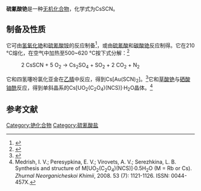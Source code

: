 {{Chembox
| Name = 
| NameEn = 
|CustomizedImage=[[File:Thiocyanat-Ion.svg|File:Thiocyanat-Ion.svg]][[File:Cs+.svg|File:Cs+.svg]]
| IUPACName = 
| IUPACNameZh = 
| OtherNames = 硫氰化铯
| Section1 = {{Chembox Identifiers
|   CASNo = 
|   CASNo_Ref = {{cascite|correct|CAS}}
|   PubChem = 
|   SMILES = [Cs+].[S-]C#N }}
| Section2 = {{Chembox Properties
|Cs=1|S=1|C=1|N=1
|   Appearance = 
|   Density = 2.933 g·cm<sup>−3</sup><ref name=PVD />
|   MeltingPt = {{convert|207|C|K}}<ref name=PVD>Prisyazhnyi, V. D.; Zmievskaya, T. A. Physical-​chemical character of melts of complex compounds alkaline metal thiocyanate, trifluoroacetate-​crown-​ether. ''Ukrainskii Khimicheskii Zhurnal (Russian Edition)'', 2003. 69 (5-6): 9-16. ISSN: 0041-6045.</ref><br>{{convert|210|C|K}}<ref name=PB />
|   BoilingPt = 
|   Solubility =  }}
| Section3 = {{Chembox Hazards
|   MainHazards = 
|   FlashPt = 
|   Autoignition =  }}
}}
'''硫氰酸铯'''是一种[[无机化合物|无机化合物]]，化学式为CsSCN。

==制备及性质==
它可由[[氢氧化铯|氢氧化铯]]和[[硫氰酸铵|硫氰酸铵]]的反应制备<ref>{{cite journal|title=The conductivity of thiocyanates methyl alcohol|journal=Proceedings of the Royal Society of London. Series A, Containing Papers of a Mathematical and Physical Character|volume=127|issue=804|year=1997|pages=228–240|issn=0950-1207|doi=10.1098/rspa.1930.0053}}</ref>，或由[[硫氰酸|硫氰酸]]和[[碳酸铯|碳酸铯]]反应制得。它在210 °C熔化，在空气中加热至500~620 °C按下式分解：<ref name=PB>{{cite journal|last1=Ptaszyński|first1=B.|last2=Skiba|first2=E.|last3=Krystek|first3=J.|title=Thermal decomposition of alkali metal, copper(I) and silver(I) thiocyanates|journal=Thermochimica Acta|volume=319|issue=1-2|year=1998|pages=75–85|issn=00406031|doi=10.1016/S0040-6031(98)00391-8}}</ref>

: 2 CsSCN + 5 O<sub>2</sub> → Cs<sub>2</sub>SO<sub>4</sub> + SO<sub>2</sub> + 2 CO<sub>2</sub> + N<sub>2</sub>

它和四氢噻吩氯化亚金在[[乙腈|乙腈]]中反应，得到Cs[Au(SCN)<sub>2</sub>]。<ref>{{cite journal|last1=Coker|first1=Nathan L.|last2=Krause Bauer|first2=Jeanette A.|last3=Elder|first3=R. C.|title=Emission Energy Correlates with Inverse of Gold−Gold Distance for Various [Au(SCN)<sub>2</sub>]<sup>−</sup> Salts|journal=Journal of the American Chemical Society|volume=126|issue=1|year=2004|pages=12–13|issn=0002-7863|doi=10.1021/ja037012f}}</ref>它和[[草酸铯|草酸铯]]与[[硒酸铀酰|硒酸铀酰]]反应，得到单斜晶系的Cs[UO<sub>2</sub>(C<sub>2</sub>O<sub>4</sub>)(NCS)]·{{frac|2}}H<sub>2</sub>O晶体。<ref>Medrish, I. V.; Peresypkina, E. V.; Virovets, A. V.; Serezhkina, L. B. Synthesis and structure of M[UO<sub>2</sub>(C<sub>2</sub>O<sub>4</sub>)​(NCS)​]​·0.5H<sub>2</sub>O (M = Rb or Cs). ''Zhurnal Neorganicheskoi Khimii'', 2008. 53 (7): 1121-1126. ISSN: 0044-457X.</ref>
==参考文献==
{{reflist}}

{{铯化合物}}
{{硫氰酸盐}}

[[Category:铯化合物|Category:铯化合物]]
[[Category:硫氰酸盐|Category:硫氰酸盐]]